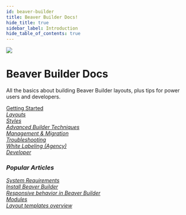 ```yaml
---
id: beaver-builder
title: Beaver Builder Docs!
hide_title: true
sidebar_label: Introduction
hide_table_of_contents: true
---
```


<img className="index-hero" src="/img/index-beaver-builder--hero.jpg" />

<div className="markdown">
  <h1 className="category-index-title">Beaver Builder Docs</h1>
</div>

<p className="lead">All the basics about building Beaver Builder layouts, plus tips for
  power users and developers.</p>

<div className="row">
  <div className="col col--6">
    <a className="jump-to" href="/beaver-builder/getting-started" aria-label="Getting Started">
      <div className="jump-to--main">
        Getting Started
      </div>
      <div className="jump-to--icon">
        <i className="fas fa-chevron-right" />
      </div>
    </a>
    <a className="jump-to" href="/beaver-builder/layouts" aria-label="Layouts">
      <div className="jump-to--main">
        Layouts
      </div>
      <div className="jump-to--icon">
        <i className="fas fa-chevron-right" />
      </div>
    </a>
    <a className="jump-to" href="/beaver-builder/styles" aria-label="Styles">
      <div className="jump-to--main">
        Styles
      </div>
      <div className="jump-to--icon">
        <i className="fas fa-chevron-right" />
      </div>
    </a>
    <a className="jump-to" href="/beaver-builder/advanced-builder-techniques" aria-label="Advanced Builder Techniques">
      <div className="jump-to--main">
        Advanced Builder Techniques
      </div>
      <div className="jump-to--icon">
        <i className="fas fa-chevron-right" />
      </div>
    </a>
  </div>
  <div className="col col--6">
    <a className="jump-to" href="/beaver-builder/management-migration" aria-label="Management & Migration">
      <div className="jump-to--main">
        Management & Migration
      </div>
      <div className="jump-to--icon">
        <i className="fas fa-chevron-right" />
      </div>
    </a>
    <a className="jump-to" href="/beaver-builder/troubleshooting" aria-label="Troubleshooting">
      <div className="jump-to--main">
        Troubleshooting
      </div>
      <div className="jump-to--icon">
        <i className="fas fa-chevron-right" />
      </div>
    </a>
    <a className="jump-to" href="/beaver-builder/white-labeling" aria-label="White Labeling (Agency)">
      <div className="jump-to--main">
        White Labeling (Agency)
      </div>
      <div className="jump-to--icon">
        <i className="fas fa-chevron-right" />
      </div>
    </a>
    <a className="jump-to" href="/beaver-builder/developer" aria-label="Developer">
      <div className="jump-to--main">
        Developer
      </div>
      <div className="jump-to--icon">
        <i className="fas fa-chevron-right" />
      </div>
    </a>
  </div>
</div>

<div className="row">
  <div className="col markdown">
    <h3>Popular Articles</h3>
    <a className="jump-to" href="/beaver-builder/getting-started/system-requirements" aria-label="System Requirements">
      <div className="jump-to--main">
        System Requirements
      </div>
      <div className="jump-to--icon">
        <i className="fas fa-chevron-right" />
      </div>
    </a>
    <a className="jump-to" href="/beaver-builder/getting-started/install-beaver-builder" aria-label="Install Beaver Builder">
      <div className="jump-to--main">
        Install Beaver Builder
      </div>
      <div className="jump-to--icon">
        <i className="fas fa-chevron-right" />
      </div>
    </a>
    <a className="jump-to" href="/beaver-builder/layouts/responsive-design/responsive-behavior-in-beaver-builder" aria-label="Responsive behavior in Beaver Builder">
      <div className="jump-to--main">
        Responsive behavior in Beaver Builder
      </div>
      <div className="jump-to--icon">
        <i className="fas fa-chevron-right" />
      </div>
    </a>
    <a className="jump-to" href="/beaver-builder/layouts/modules/" aria-label="Beaver Builder Modules">
      <div className="jump-to--main">
        Modules
      </div>
      <div className="jump-to--icon">
        <i className="fas fa-chevron-right" />
      </div>
    </a>
    <a className="jump-to" href="/beaver-builder/layouts/templates" aria-label="Layout templates overview">
      <div className="jump-to--main">
        Layout templates overview
      </div>
      <div className="jump-to--icon">
        <i className="fas fa-chevron-right" />
      </div>
    </a>
  </div>
</div>
